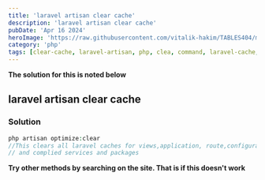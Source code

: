 ```yaml
---
title: 'laravel artisan clear cache'
description: 'laravel artisan clear cache'
pubDate: 'Apr 16 2024'
heroImage: 'https://raw.githubusercontent.com/vitalik-hakim/TABLES404/main/error_b/php.png'
category: 'php'
tags: [clear-cache, laravel-artisan, php, clea, command, laravel-cache, la]
---
```


**The solution for this is noted below**

## laravel artisan clear cache

### Solution

```php
php artisan optimize:clear
//This clears all laravel caches for views,application, route,configuration
// and complied services and packages
```

**Try other methods by searching on the site. That is if this doesn't work**
